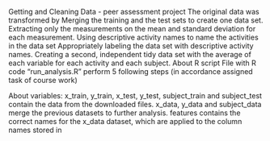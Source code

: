 Getting and Cleaning Data - peer assessment project
The original data was transformed by
Merging the training and the test sets to create one data set.
Extracting only the measurements on the mean and standard deviation for each measurement.
Using descriptive activity names to name the activities in the data set
Appropriately labeling the data set with descriptive activity names.
Creating a second, independent tidy data set with the average of each variable for each activity and each subject.
About R script
File with R code "run_analysis.R" perform 5 following steps (in accordance assigned task of course work)

About variables:
x_train, y_train, x_test, y_test, subject_train and subject_test contain the data from the downloaded files.
x_data, y_data and subject_data merge the previous datasets to further analysis.
features contains the correct names for the x_data dataset, which are applied to the column names stored in
